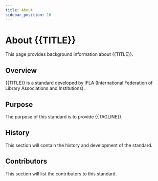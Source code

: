 ```yaml
---
title: About
sidebar_position: 10
---
```


# About {{TITLE}}

This page provides background information about {{TITLE}}.

## Overview

{{TITLE}} is a standard developed by IFLA (International Federation of Library Associations and Institutions).

## Purpose

The purpose of this standard is to provide {{TAGLINE}}.

## History

This section will contain the history and development of the standard.

## Contributors

This section will list the contributors to this standard.
